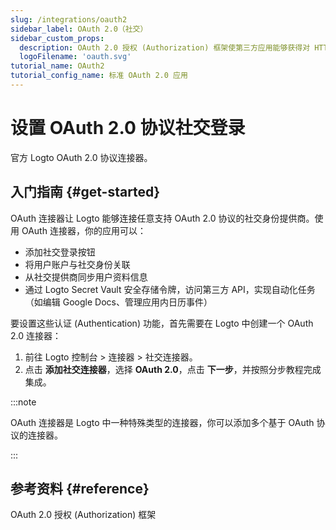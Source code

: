 ```yaml
---
slug: /integrations/oauth2
sidebar_label: OAuth 2.0（社交）
sidebar_custom_props:
  description: OAuth 2.0 授权 (Authorization) 框架使第三方应用能够获得对 HTTP 服务的有限访问权限。
  logoFilename: 'oauth.svg'
tutorial_name: OAuth2
tutorial_config_name: 标准 OAuth 2.0 应用
---
```




# 设置 OAuth 2.0 协议社交登录

官方 Logto OAuth 2.0 协议连接器。

<GuideTip />

## 入门指南 \{#get-started}

OAuth 连接器让 Logto 能够连接任意支持 OAuth 2.0 协议的社交身份提供商。使用 OAuth 连接器，你的应用可以：

- 添加社交登录按钮
- 将用户账户与社交身份关联
- 从社交提供商同步用户资料信息
- 通过 Logto Secret Vault 安全存储令牌，访问第三方 API，实现自动化任务（如编辑 Google Docs、管理应用内日历事件）

要设置这些认证 (Authentication) 功能，首先需要在 Logto 中创建一个 OAuth 2.0 连接器：

1. 前往 <CloudLink to="/connectors/social">Logto 控制台 > 连接器 > 社交连接器</CloudLink>。
2. 点击 **添加社交连接器**，选择 **OAuth 2.0**，点击 **下一步**，并按照分步教程完成集成。

:::note

OAuth 连接器是 Logto 中一种特殊类型的连接器，你可以添加多个基于 OAuth 协议的连接器。

:::

<Integration />

## 参考资料 \{#reference}

<Url href="https://www.rfc-editor.org/rfc/rfc6749">OAuth 2.0 授权 (Authorization) 框架</Url>

